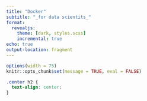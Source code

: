 ```yaml
---
title: "Docker"
subtitle: "_for data scientits_"
format: 
  revealjs:
    theme: [dark, styles.scss]
    incremental: true
echo: true
output-location: fragment
---
```


```r
options(width = 75)
knitr::opts_chunk$set(message = TRUE, eval = FALSE)
```

```css
.center h2 {
  text-align: center;
}
```
